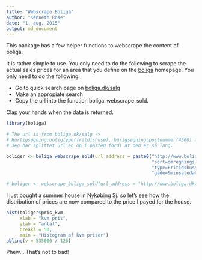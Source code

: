 ```yaml
---
title: "Webscrape Boliga"
author: "Kenneth Rose"
date: "1. aug. 2015"
output: md_document
---
```


This package has a few helper functions to webscrape the content of boliga.

It is rather simple to use. You only need to do the following to scrape the actual sales
prices for an area that you define on the [boliga](www.boliga.dk) homepage. You only 
need to do the following:

- Go to quick search page on [boliga.dk/salg](www.boliga.dk/salg)
- Make an appropiate search
- Copy the url into the function boliga_webscrape_sold.

Clap your hands when the data is returned.


```r

library(boliga)

# The url is from boliga.dk/salg -> 
# Hurtigsøgning:boligtype(fritdishuse), hurigsøgning:postnummer(4500) and then press "søg"
# Jeg har splittet url'en op i paste0 fordi at den er så lang.

boliger <- boliga_webscrape_sold(url_address = paste0("http://www.boliga.dk/salg/resultater?so=1&",
                                                      "sort=omregnings_dato-d&maxsaledate=today&",
                                                      "type=Fritidshus&iPostnr=4500&",
                                                      "gade=&minsaledate=2015"))

# boliger <- webscrape_boliga_sold(url_address = "http://www.boliga.dk/salg/resultater?so=1&type=Fritidshus&kom=&fraPostnr=&tilPostnr=&gade=&min=&max=&byggetMin=&byggetMax=&minRooms=&maxRooms=&minSize=&maxSize=&minsaledate=2014&maxsaledate=today&kode=")


```

I just bought a summer house in Nykøbing Sj. so let's see how the distribution of prices are now
compared to the price I payed for the house.

```r

hist(boliger$pris_kvm, 
     xlab = "kvm pris", 
     ylab = "antal",
     breaks = 50, 
     main = "Histogram af kvm priser")
abline(v = 535000 / 126)

```

Phew... That's not to bad!
